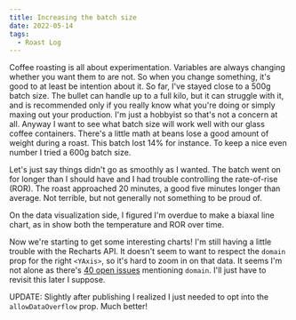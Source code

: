 ```yaml
---
title: Increasing the batch size
date: 2022-05-14
tags:
  - Roast Log
---
```



Coffee roasting is all about experimentation. Variables are always changing whether you want them to are not. So when you change something, it's good to at least be intention about it. So far, I've stayed close to a 500g batch size. The bullet can handle up to a full kilo, but it can struggle with it, and is recommended only if you really know what you're doing or simply maxing out your production. I'm just a hobbyist so that's not a concern at all. Anyway I want to see what batch size will work well with our glass coffee containers. There's a little math at beans lose a good amount of weight during a roast. This batch lost 14% for instance. To keep a nice even number I tried a 600g batch size.

Let's just say things didn't go as smoothly as I wanted. The batch went on for longer than I should have and I had trouble controlling the rate-of-rise (ROR). The roast approached 20 minutes, a good five minutes longer than average. Not terrible, but not generally not something to be proud of.

On the data visualization side, I figured I'm overdue to make a biaxal line chart, as in show both the temperature and ROR over time.

<May132022 />

Now we're starting to get some interesting charts! I'm still having a little trouble with the Recharts API. It doesn't seem to want to respect the `domain` prop for the right `<YAxis>`, so it's hard to zoom in on that data. It seems I'm not alone as there's [40 open issues](https://github.com/recharts/recharts/issues?q=is%3Aissue+is%3Aopen+domain) mentioning `domain`. I'll just have to revisit this later I suppose.

UPDATE: Slightly after publishing I realized I just needed to opt into the `allowDataOverflow` prop. Much better!